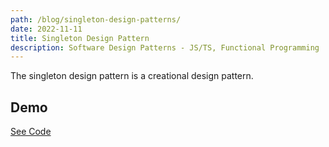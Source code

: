 ```yaml
---
path: /blog/singleton-design-patterns/
date: 2022-11-11
title: Singleton Design Pattern
description: Software Design Patterns - JS/TS, Functional Programming
---
```


The singleton design pattern is a creational design pattern.

## Demo

<StateSingleton />

[See Code](https://github.com/albho/albert/tree/main/src/components/demos/state_singleton.tsx)
